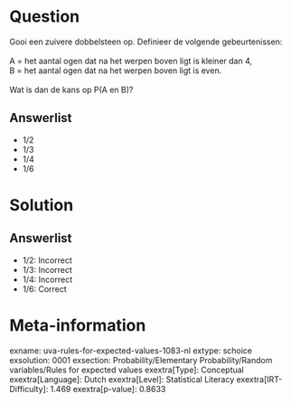 Question
========

Gooi een zuivere dobbelsteen op. Definieer de volgende gebeurtenissen:\
\
A = het aantal ogen dat na het werpen boven ligt is kleiner dan 4,\
B = het aantal ogen dat na het werpen boven ligt is even.\
\
Wat is dan de kans op P(A en B)?

Answerlist
----------

* 1/2
* 1/3
* 1/4
* 1/6

Solution
========

Answerlist
----------

* 1/2: Incorrect
* 1/3: Incorrect
* 1/4: Incorrect
* 1/6: Correct

Meta-information
================
exname: uva-rules-for-expected-values-1083-nl
extype: schoice
exsolution: 0001
exsection: Probability/Elementary Probability/Random variables/Rules for expected values
exextra[Type]: Conceptual
exextra[Language]: Dutch
exextra[Level]: Statistical Literacy
exextra[IRT-Difficulty]: 1.469
exextra[p-value]: 0.8633
